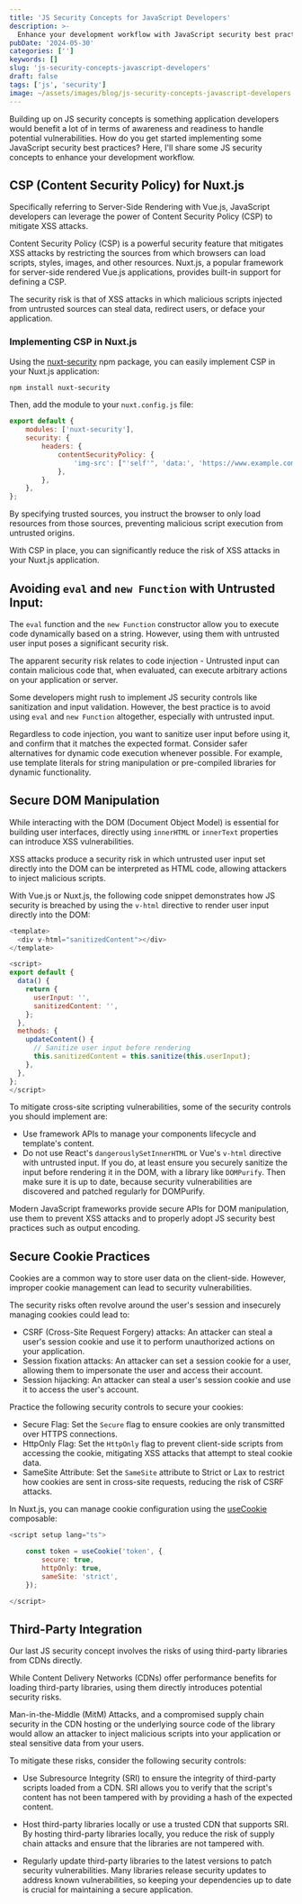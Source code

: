 ```yaml
---
title: 'JS Security Concepts for JavaScript Developers'
description: >-
  Enhance your development workflow with JavaScript security best practices. Learn about Content Security Policy (CSP) in Nuxt.js, avoiding `eval` and `new Function` with untrusted input, secure DOM manipulation, cookie security, and third-party integration.
pubDate: '2024-05-30'
categories: ['']
keywords: []
slug: 'js-security-concepts-javascript-developers'
draft: false
tags: ['js', 'security']
image: ~/assets/images/blog/js-security-concepts-javascript-developers.jpeg
---
```



Building up on JS security concepts is something application developers would benefit a lot of in terms of awareness and readiness to handle potential vulnerabilities. How do you get started implementing some JavaScript security best practices? Here, I'll share some JS security concepts to enhance your development workflow.

## CSP (Content Security Policy) for Nuxt.js

Specifically referring to Server-Side Rendering with Vue.js, JavaScript developers can leverage the power of Content Security Policy (CSP) to mitigate XSS attacks.

Content Security Policy (CSP) is a powerful security feature that mitigates XSS attacks by restricting the sources from which browsers can load scripts, styles, images, and other resources. Nuxt.js, a popular framework for server-side rendered Vue.js applications, provides built-in support for defining a CSP.

The security risk is that of XSS attacks in which malicious scripts injected from untrusted sources can steal data, redirect users, or deface your application.

### Implementing CSP in Nuxt.js

Using the [nuxt-security](https://github.com/Baroshem/nuxt-security) npm package, you can easily implement CSP in your Nuxt.js application:

```bash
npm install nuxt-security
```

Then, add the module to your `nuxt.config.js` file:

```js
export default {
	modules: ['nuxt-security'],
	security: {
		headers: {
			contentSecurityPolicy: {
				'img-src': ["'self'", 'data:', 'https://www.example.com'],
			},
		},
	},
};
```

By specifying trusted sources, you instruct the browser to only load resources from those sources, preventing malicious script execution from untrusted origins.

With CSP in place, you can significantly reduce the risk of XSS attacks in your Nuxt.js application.

## Avoiding `eval` and `new Function` with Untrusted Input:

The `eval` function and the `new Function` constructor allow you to execute code dynamically based on a string. However, using them with untrusted user input poses a significant security risk.

The apparent security risk relates to code injection - Untrusted input can contain malicious code that, when evaluated, can execute arbitrary actions on your application or server.

Some developers might rush to implement JS security controls like sanitization and input validation. However, the best practice is to avoid using `eval` and `new Function` altogether, especially with untrusted input.

Regardless to code injection, you want to sanitize user input before using it, and confirm that it matches the expected format. Consider safer alternatives for dynamic code execution whenever possible. For example, use template literals for string manipulation or pre-compiled libraries for dynamic functionality.

<BlogCallToAction client:load />

## Secure DOM Manipulation

While interacting with the DOM (Document Object Model) is essential for building user interfaces, directly using `innerHTML` or `innerText` properties can introduce XSS vulnerabilities.

XSS attacks produce a security risk in which untrusted user input set directly into the DOM can be interpreted as HTML code, allowing attackers to inject malicious scripts.

With Vue.js or Nuxt.js, the following code snippet demonstrates how JS security is breached by using the `v-html` directive to render user input directly into the DOM:

```js
<template>
  <div v-html="sanitizedContent"></div>
</template>

<script>
export default {
  data() {
    return {
      userInput: '',
      sanitizedContent: '',
    };
  },
  methods: {
    updateContent() {
      // Sanitize user input before rendering
      this.sanitizedContent = this.sanitize(this.userInput);
    },
  },
};
</script>
```

To mitigate cross-site scripting vulnerabilities, some of the security controls you should implement are:

- Use framework APIs to manage your components lifecycle and template's content.
- Do not use React's `dangerouslySetInnerHTML` or Vue's `v-html` directive with untrusted input. If you do, at least ensure you securely sanitize the input before rendering it in the DOM, with a library like `DOMPurify`. Then make sure it is up to date, because security vulnerabilities are discovered and patched regularly for DOMPurify.

Modern JavaScript frameworks provide secure APIs for DOM manipulation, use them to prevent XSS attacks and to properly adopt JS security best practices such as output encoding.

## Secure Cookie Practices

Cookies are a common way to store user data on the client-side. However, improper cookie management can lead to security vulnerabilities.

The security risks often revolve around the user's session and insecurely managing cookies could lead to:

- CSRF (Cross-Site Request Forgery) attacks: An attacker can steal a user's session cookie and use it to perform unauthorized actions on your application.
- Session fixation attacks: An attacker can set a session cookie for a user, allowing them to impersonate the user and access their account.
- Session hijacking: An attacker can steal a user's session cookie and use it to access the user's account.

Practice the following security controls to secure your cookies:

- Secure Flag: Set the `Secure` flag to ensure cookies are only transmitted over HTTPS connections.
- HttpOnly Flag: Set the `HttpOnly` flag to prevent client-side scripts from accessing the cookie, mitigating XSS attacks that attempt to steal cookie data.
- SameSite Attribute: Set the `SameSite` attribute to Strict or Lax to restrict how cookies are sent in cross-site requests, reducing the risk of CSRF attacks.

In Nuxt.js, you can manage cookie configuration using the [useCookie](https://nuxt.com/docs/api/composables/use-cookie) composable:

```js
<script setup lang="ts">

    const token = useCookie('token', {
        secure: true,
        httpOnly: true,
        sameSite: 'strict',
    });

</script>
```

## Third-Party Integration

Our last JS security concept involves the risks of using third-party libraries from CDNs directly.

While Content Delivery Networks (CDNs) offer performance benefits for loading third-party libraries, using them directly introduces potential security risks.

Man-in-the-Middle (MitM) Attacks, and a compromised supply chain security in the CDN hosting or the underlying source code of the library would allow an attacker to inject malicious scripts into your application or steal sensitive data from your users.

To mitigate these risks, consider the following security controls:

- Use Subresource Integrity (SRI) to ensure the integrity of third-party scripts loaded from a CDN. SRI allows you to verify that the script's content has not been tampered with by providing a hash of the expected content.

- Host third-party libraries locally or use a trusted CDN that supports SRI. By hosting third-party libraries locally, you reduce the risk of supply chain attacks and ensure that the libraries are not tampered with.

- Regularly update third-party libraries to the latest versions to patch security vulnerabilities. Many libraries release security updates to address known vulnerabilities, so keeping your dependencies up to date is crucial for maintaining a secure application.
